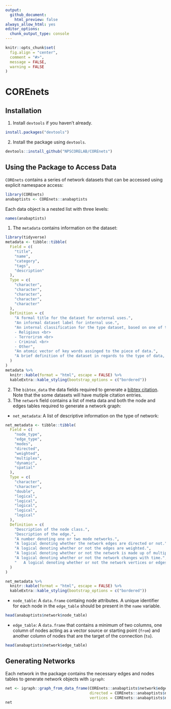 ```yaml
---
output: 
  github_document:
    html_preview: false
always_allow_html: yes
editor_options: 
  chunk_output_type: console
---
```


```r
knitr::opts_chunk$set(
  fig.align = "center",
  comment = "#>",
  message = FALSE,
  warning = FALSE
)
```

# COREnets

## Installation

  1. Install `devtools` if you haven't already.

```r
install.packages("devtools")
```

  2. Install the package using `devtools`.
  
```r
devtools::install_github("NPSCORELAB/COREnets")
```

## Using the Package to Access Data

`COREnets` contains a series of network datasets that can be accessed using explicit namespace access:

```r
library(COREnets)
anabaptists <- COREnets::anabaptists
```

Each data object is a nested list with three levels:

```r
names(anabaptists)
```

  1. The `metadata` contains information on the dataset:
```r
library(tidyverse)
metadata <- tibble::tibble(
  Field = c(
    "title",
    "name",
    "category",
    "tags",
    "description"
  ),
  Type = c(
    "character",
    "character",
    "character",
    "character",
    "character"
  ),
  Definition = c(
    "A formal title for the dataset for external uses.",
    "An informal dataset label for internal use.",
    "An internal classification for the type dataset, based on one of the following: <br>
    - Religious <br>
    - Terrorirsm <br>
    - Criminal <br>
    - Other",
    "An atomic vector of key words assinged to the piece of data.",
    "A brief definition of the dataset in regards to the type of data, collection, etc."
  )
)
metadata %>%
  knitr::kable(format = "html", escape = FALSE) %>%
  kableExtra::kable_styling(bootstrap_options = c("bordered"))
```
  
  2. The `bibtex_data` the data fields required to generate a [bibtex citation](https://verbosus.com/bibtex-style-examples.html). Note that the some datasets will have mutiple citation entries.
  3. The `network` field contains a list of meta data and both the node and edges tables required to generate a network graph:
  
  - `net_metadata`: A list of descriptive information on the type of network:
```r
net_metadata <- tibble::tibble(
  Field = c(
    "node_type",
    "edge_type",
    "modes",
    "directed",
    "weighted",
    "multiplex",
    "dynamic",
    "spatial"
  ),
  Type = c(
    "character",
    "character",
    "double",
    "logical",
    "logical",
    "logical",
    "logical",
    "logical"
  ),
  Definition = c(
    "Description of the node class.",
    "Description of the edge.",
    "A number denoting one or two mode networks.",
    "A logical denoting whether the network edges are directed or not.",
    "A logical denoting whether or not the edges are weighted.",
    "A logical denoting whether or not the network is made up of multiple layers.",
    "A logical denoting whether or not the network changes with time.",
    "	A logical denoting whether or not the network vertices or edges are associated with a geographic feature."
  )
)

net_metadata %>%
  knitr::kable(format = "html", escape = FALSE) %>%
  kableExtra::kable_styling(bootstrap_options = c("bordered"))
```
  
  - `node_table`: A `data.frame` containg node attributes. A unique identifier for each node in the `edge_table` should be present in the `name` variable.
```r
head(anabaptists$network$node_table)
```

  - `edge_table`: A `data.frame` that contains a minimum of two columns, one column of nodes acting as a vector source or starting point (`from`) and another column of nodes that are the target of the connection (`to`).
```r
head(anabaptists$network$edge_table)
```


## Generating Networks 

Each network in the package contains the necessary edges and nodes tables to generate network objects with `igraph`:

```r
net <- igraph::graph_from_data_frame(COREnets::anabaptists$network$edge_table,
                                     directed = COREnets::anabaptists$network$metadata$directed,
                                     vertices = COREnets::anabaptists$network$node_table)
net
```
